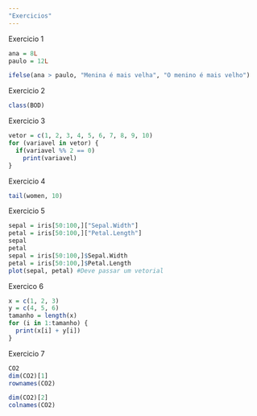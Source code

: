 ```yaml
---
"Exercicios"
---
```


Exercicio 1
```r
ana = 8L
paulo = 12L

ifelse(ana > paulo, "Menina é mais velha", "O menino é mais velho")
```

Exercicio 2
```r
class(BOD)
```

Exercicio 3
```r
vetor = c(1, 2, 3, 4, 5, 6, 7, 8, 9, 10)
for (variavel in vetor) {
  if(variavel %% 2 == 0)
    print(variavel)
}
```

Exercicio 4
```r
tail(women, 10)
```
Exercicio 5

```r
sepal = iris[50:100,]["Sepal.Width"]
petal = iris[50:100,]["Petal.Length"]
sepal
petal
sepal = iris[50:100,]$Sepal.Width
petal = iris[50:100,]$Petal.Length
plot(sepal, petal) #Deve passar um vetorial
```

Exercico 6
```r
x = c(1, 2, 3)
y = c(4, 5, 6)
tamanho = length(x)
for (i in 1:tamanho) {
  print(x[i] + y[i])
}
```

Exercicio 7
```r
CO2
dim(CO2)[1]
rownames(CO2)

dim(CO2)[2]
colnames(CO2)
```

